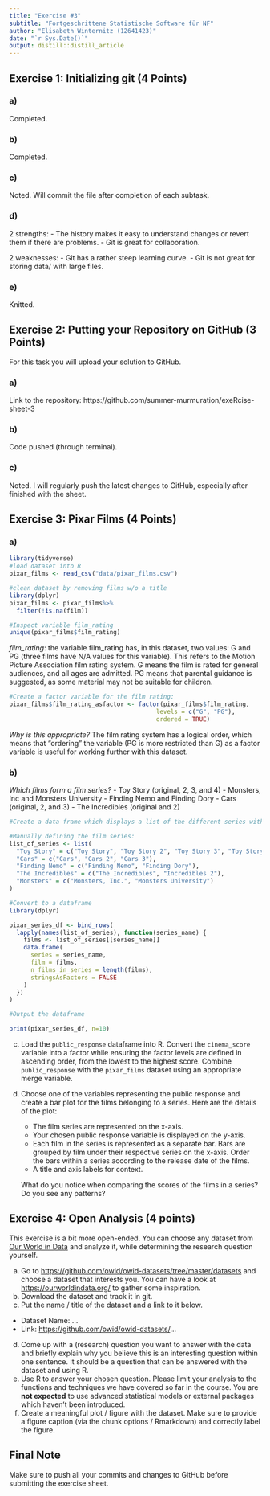 ```yaml
---
title: "Exercise #3"
subtitle: "Fortgeschrittene Statistische Software für NF"
author: "Elisabeth Winternitz (12641423)"
date: "`r Sys.Date()`"
output: distill::distill_article
---
```


## Exercise 1: Initializing git (4 Points)

### a)
Completed.

### b)
Completed.

### c)
Noted. Will commit the file after completion of each subtask.

### d)
2 strengths:
- The history makes it easy to understand changes or revert them if there are problems.
- Git is great for collaboration.

2 weaknesses:
- Git has a rather steep learning curve.
- Git is not great for storing data/ with large files.

### e)
Knitted. 

## Exercise 2: Putting your Repository on GitHub (3 Points)

For this task you will upload your solution to GitHub.

### a)
Link to the repository: https://github.com/summer-murmuration/exeRcise-sheet-3

### b)
Code pushed (through terminal).


### c)
Noted. I will regularly push the latest changes to GitHub, especially after finished with the sheet.

## Exercise 3: Pixar Films (4 Points)

### a)

```r
library(tidyverse)
#load dataset into R
pixar_films <- read_csv("data/pixar_films.csv")

#clean dataset by removing films w/o a title
library(dplyr)
pixar_films <- pixar_films%>% 
  filter(!is.na(film))

#Inspect variable film_rating
unique(pixar_films$film_rating)
```
*film_rating*: the variable film_rating has, in this dataset, two values: G and PG (three films have N/A values for this variable). This refers to the Motion Picture Association film rating system. G means the film is rated for general audiences, and all ages are admitted. PG means that parental guidance is suggested, as some material may not be suitable for children.

```r
#Create a factor variable for the film rating:
pixar_films$film_rating_asfactor <- factor(pixar_films$film_rating,
                                         levels = c("G", "PG"),
                                         ordered = TRUE)

```
*Why is this appropriate?* 
The film rating system has a logical order, which means that "ordering" the variable (PG is more restricted than G) as a factor variable is useful for working further with this dataset. 

### b)
*Which films form a film series?*
- Toy Story (original, 2, 3, and 4)
- Monsters, Inc and Monsters University
- Finding Nemo and Finding Dory
- Cars (original, 2, and 3)
- The Incredibles (original and 2)

```r
#Create a data frame which displays a list of the different series with the titles of the films and how many films belong to the series.

#Manually defining the film series:
list_of_series <- list(
  "Toy Story" = c("Toy Story", "Toy Story 2", "Toy Story 3", "Toy Story 4", "Lightyear"),
  "Cars" = c("Cars", "Cars 2", "Cars 3"),
  "Finding Nemo" = c("Finding Nemo", "Finding Dory"),
  "The Incredibles" = c("The Incredibles", "Incredibles 2"),
  "Monsters" = c("Monsters, Inc.", "Monsters University")
)

#Convert to a dataframe
library(dplyr)

pixar_series_df <- bind_rows(
  lapply(names(list_of_series), function(series_name) {
    films <- list_of_series[[series_name]]
    data.frame(
      series = series_name,
      film = films,
      n_films_in_series = length(films),
      stringsAsFactors = FALSE
    )
  })
)

#Output the dataframe

print(pixar_series_df, n=10)
```


c)  Load the `public_response` dataframe into R. Convert the
    `cinema_score` variable into a factor while ensuring the factor
    levels are defined in ascending order, from the lowest to the
    highest score. Combine `public_response` with the `pixar_films`
    dataset using an appropriate merge variable.

d)  Choose one of the variables representing the public response and
    create a bar plot for the films belonging to a series. Here are the
    details of the plot:

    -   The film series are represented on the x-axis.
    -   Your chosen public response variable is displayed on the y-axis.
    -   Each film in the series is represented as a separate bar. Bars
        are grouped by film under their respective series on the x-axis.
        Order the bars within a series according to the release date of
        the films.
    -   A title and axis labels for context.

    What do you notice when comparing the scores of the films in a
    series? Do you see any patterns?

## Exercise 4: Open Analysis (4 points)

This exercise is a bit more open-ended. You can choose any dataset from
[Our World in Data](https://ourworldindata.org/) and analyze it, while
determining the research question yourself.

a)  Go to <https://github.com/owid/owid-datasets/tree/master/datasets>
    and choose a dataset that interests you. You can have a look at
    <https://ourworldindata.org/> to gather some inspiration.
b)  Download the dataset and track it in git.
c)  Put the name / title of the dataset and a link to it below.

-   Dataset Name: ...
-   Link: <https://github.com/owid/owid-datasets/>...

d)  Come up with a (research) question you want to answer with the data
    and briefly explain why you believe this is an interesting question
    within one sentence. It should be a question that can be answered
    with the dataset and using R.
e)  Use R to answer your chosen question. Please limit your analysis to
    the functions and techniques we have covered so far in the course.
    You are **not expected** to use advanced statistical models or
    external packages which haven't been introduced.
f)  Create a meaningful plot / figure with the dataset. Make sure to
    provide a figure caption (via the chunk options / Rmarkdown) and
    correctly label the figure.

## Final Note

Make sure to push all your commits and changes to GitHub before
submitting the exercise sheet.
